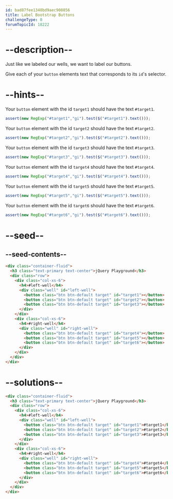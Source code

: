 ```yaml
---
id: bad87fee1348bd9aec908856
title: Label Bootstrap Buttons
challengeType: 0
forumTopicId: 18222
---
```


# --description--

Just like we labeled our wells, we want to label our buttons.

Give each of your `button` elements text that corresponds to its `id`'s selector.

# --hints--

Your `button` element with the id `target1` should have the text `#target1`.

```js
assert(new RegExp("#target1","gi").test($("#target1").text()));
```

Your `button` element with the id `target2` should have the text `#target2`.

```js
assert(new RegExp("#target2","gi").test($("#target2").text()));
```

Your `button` element with the id `target3` should have the text `#target3`.

```js
assert(new RegExp("#target3","gi").test($("#target3").text()));
```

Your `button` element with the id `target4` should have the text `#target4`.

```js
assert(new RegExp("#target4","gi").test($("#target4").text()));
```

Your `button` element with the id `target5` should have the text `#target5`.

```js
assert(new RegExp("#target5","gi").test($("#target5").text()));
```

Your `button` element with the id `target6` should have the text `#target6`.

```js
assert(new RegExp("#target6","gi").test($("#target6").text()));
```

# --seed--

## --seed-contents--

```html
<div class="container-fluid">
  <h3 class="text-primary text-center">jQuery Playground</h3>
  <div class="row">
    <div class="col-xs-6">
      <h4>#left-well</h4>
      <div class="well" id="left-well">
        <button class="btn btn-default target" id="target1"></button>
        <button class="btn btn-default target" id="target2"></button>
        <button class="btn btn-default target" id="target3"></button>
      </div>
    </div>
    <div class="col-xs-6">
      <h4>#right-well</h4>
      <div class="well" id="right-well">
        <button class="btn btn-default target" id="target4"></button>
        <button class="btn btn-default target" id="target5"></button>
        <button class="btn btn-default target" id="target6"></button>
      </div>
    </div>
  </div>
</div>
```

# --solutions--

```html
<div class="container-fluid">
  <h3 class="text-primary text-center">jQuery Playground</h3>
  <div class="row">
    <div class="col-xs-6">
      <h4>#left-well</h4>
      <div class="well" id="left-well">
        <button class="btn btn-default target" id="target1">#target1</button>
        <button class="btn btn-default target" id="target2">#target2</button>
        <button class="btn btn-default target" id="target3">#target3</button>
      </div>
    </div>
    <div class="col-xs-6">
      <h4>#right-well</h4>
      <div class="well" id="right-well">
        <button class="btn btn-default target" id="target4">#target4</button>
        <button class="btn btn-default target" id="target5">#target5</button>
        <button class="btn btn-default target" id="target6">#target6</button>
      </div>
    </div>
  </div>
</div>
```
